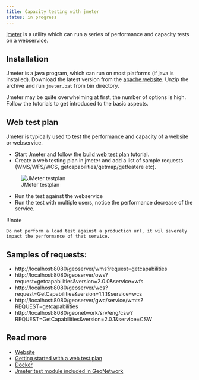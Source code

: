 ```yaml
---
title: Capacity testing with jmeter
status: in progress
---
```


[jmeter](https://jmeter.apache.org/) is a utility which can run a series of performance and capacity tests on a webservice.

## Installation

Jmeter is a java program, which can run on most platforms (if java is installed). Download the latest version from the [apache website](https://jmeter.apache.org/download_jmeter.cgi). Unzip the archive and run `jmeter.bat` from bin directory.

Jmeter may be quite overwhelming at first, the number of options is high. Follow the tutorials to get introduced to the basic aspects.

## Web test plan

Jmeter is typically used to test the performance and capacity of a website or webservice. 

- Start Jmeter and follow the [build web test plan](https://jmeter.apache.org/usermanual/build-web-test-plan.html) tutorial. 
- Create a web testing plan in jmeter and add a list of sample requests (WMS/WFS/WCS, getcapabilities/getmap/getfeatere etc). 

![JMeter testplan](img/jmeter-testplan.png)

- Run the test against the webservice 
- Run the test with multiple users, notice the performance decrease of the service. 

!!!note

    Do not perform a load test against a production url, it wil severely impact the performance of that service. 

## Samples of requests:

- http://localhost:8080/geoserver/wms?request=getcapabilities
- http://localhost:8080/geoserver/ows?request=getcapabilities&version=2.0.0&service=wfs
- http://localhost:8080/geoserver/wcs?request=GetCapabilities&version=1.1.1&service=wcs
- http://localhost:8080/geoserver/gwc/service/wmts?REQUEST=getcapabilities
- http://localhost:8080/geonetwork/srv/eng/csw?REQUEST=GetCapabilities&version=2.0.1&service=CSW

## Read more

- [Website](https://jmeter.apache.org/)
- [Getting started with a web test plan](https://jmeter.apache.org/usermanual/build-web-test-plan.html)
- [Docker](https://hub.docker.com/r/justb4/jmeter)
- [Jmeter test module included in GeoNetwork](https://trac.osgeo.org/geonetwork/wiki/JMeterModule)